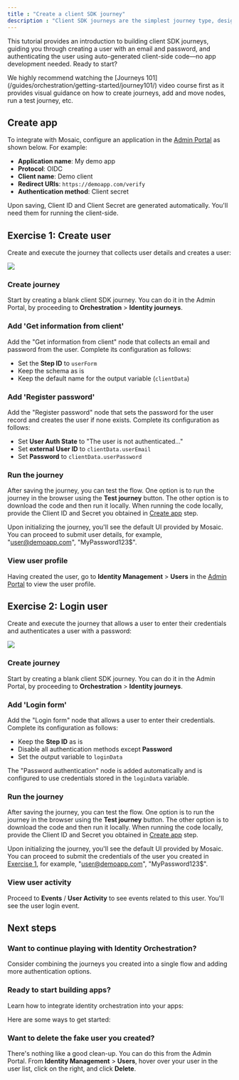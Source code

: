 ---
title : "Create a client SDK journey"
description : "Client SDK journeys are the simplest journey type, designed for workflows that require client-side interactions, such as collecting user input, performing device operations, or presenting authentication methods. These journeys run within your client application and leverage the Mosaic SDK."
---

This tutorial provides an introduction to building client SDK journeys, guiding you through creating a user with an email and password, and authenticating the user using auto-generated client-side code—no app development needed. Ready to start?

<Tip>
We highly recommend watching the [Journeys 101](/guides/orchestration/getting-started/journey101/) video course first as it provides visual guidance on how to create journeys, add and move nodes, run a test journey, etc.
</Tip>

## Create app

To integrate with Mosaic, configure an application in the [Admin Portal](https://portal.transmitsecurity.io/application/create) as shown below. For example:

- **Application name**: My demo app
- **Protocol**: OIDC
- **Client name**: Demo client
- **Redirect URIs**: `https://demoapp.com/verify`
- **Authentication method**: Client secret

Upon saving, Client ID and Client Secret are generated automatically. You'll need them for running the client-side.

## Exercise 1: Create user

Create and execute the journey that collects user details and creates a user:

<Frame>
    <img src="/images/image-4.png"/>
</Frame>

### Create journey

Start by creating a blank client SDK journey. You can do it in the Admin Portal, by proceeding to **Orchestration** > **Identity journeys**.

### Add 'Get information from client'

Add the "Get information from client" node that collects an email and password from the user. Complete its configuration as follows:

- Set the **Step ID** to `userForm`
- Keep the schema as is
- Keep the default name for the output variable (`clientData`)

### Add 'Register password'

Add the "Register password" node that sets the password for the user record and creates the user if none exists. Complete its configuration as follows:

- Set **User Auth State** to "The user is not authenticated..."
- Set **external User ID** to `clientData.userEmail`
- Set **Password** to `clientData.userPassword`

### Run the journey

After saving the journey, you can test the flow. One option is to run the journey in the browser using the **Test journey** button. The other option is to download the code and then run it locally. When running the code locally, provide the Client ID and Secret you obtained in [Create app](/guides/orchestration/getting-started/client_sdk_tutorial/#create-app) step.

Upon initializing the journey, you'll see the default UI provided by Mosaic. You can proceed to submit user details, for example, "user@demoapp.com", "MyPassword123$".

### View user profile

Having created the user, go to **Identity Management** > **Users** in the [Admin Portal](https://portal.transmitsecurity.io/identityManagement/users) to view the user profile.

## Exercise 2: Login user

Create and execute the journey that allows a user to enter their credentials and authenticates a user with a password:

<Frame>
    <img src="/images/image-5.png"/>
</Frame>

### Create journey

Start by creating a blank client SDK journey. You can do it in the Admin Portal, by proceeding to **Orchestration** > **Identity journeys**.

### Add 'Login form'

Add the "Login form" node that allows a user to enter their credentials. Complete its configuration as follows:

- Keep the **Step ID** as is
- Disable all authentication methods except **Password**
- Set the output variable to `loginData`

The "Password authentication" node is added automatically and is configured to use credentials stored in the `loginData` variable.

### Run the journey

After saving the journey, you can test the flow. One option is to run the journey in the browser using the **Test journey** button. The other option is to download the code and then run it locally. When running the code locally, provide the Client ID and Secret you obtained in [Create app](/guides/orchestration/getting-started/client_sdk_tutorial/#create-app) step.

Upon initializing the journey, you'll see the default UI provided by Mosaic. You can proceed to submit the credentials of the user you created in [Exercise 1](/guides/orchestration/getting-started/client_sdk_tutorial/#exercise-1-create-user), for example, "user@demoapp.com", "MyPassword123$".

### View user activity

Proceed to **Events** / **User Activity** to see events related to this user. You'll see the user login event.

## Next steps

### Want to continue playing with Identity Orchestration?

Consider combining the journeys you created into a single flow and adding more authentication options.

### Ready to start building apps?

Learn how to integrate identity orchestration into your apps:

Here are some ways to get started:

<CardGroup>
<Card
  title="Web SDK Quickstart"
  href="/guides/orchestration/getting-started/quick_start_web/"
  icon="globe"
  iconType="solid"
  horizontal
/>
<Card
  title="iOS SDK Quickstart"
  href="/guides/orchestration/getting-started/quick_start_ios/"
  icon="apple"
  iconType="solid"
  horizontal
/>
<Card
  title="Android SDK Quickstart"
  href="/guides/orchestration/getting-started/quick_start_android/"
  icon="android"
  iconType="solid"
  horizontal
/>
</CardGroup>

### Want to delete the fake user you created?

There's nothing like a good clean-up. You can do this from the Admin Portal. From **Identity Management** > **Users**, hover over your user in the user list, click<Icon icon="ellipsis-vertical" iconType="solid"/> on the right, and click **Delete**.
